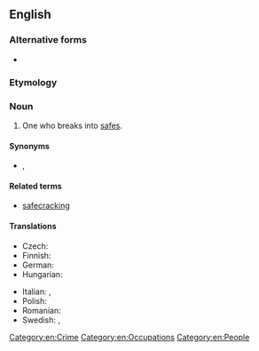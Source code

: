{{also|safe-cracker}}
==English==

===Alternative forms===
* {{l|en|safe-cracker}}

===Etymology===
{{compound|safe|cracker|lang=en}}

===Noun===
{{en-noun}}

# One who breaks into [[safe]]s.

====Synonyms====
* {{l|en|yegg}}, {{l|en|yeggman}}

====Related terms====
* [[safecracking]]

====Translations====
{{trans-top|translation one who practices safecracking}}
* Czech: {{t+|cs|kasař|m}}
* Finnish: {{t+|fi|murtovaras}}
* German: {{t|de|Geldschrankknacker|m}}
* Hungarian: {{t|hu|kasszafúró}}
{{trans-mid}}
* Italian: {{t|it|scassinatore di casseforti|m}}, {{t|it|scassinatrice di casseforti|f}}
* Polish: {{t+|pl|kasiarz|m}}
* Romanian: {{t|ro|spărgător de seifuri|m}}
* Swedish: {{t|sv|kassaskåpssprängare|c}}, {{t+|sv|dynamitard|c}} {{qualifier|archaic}}
{{trans-bottom}}

[[Category:en:Crime]]
[[Category:en:Occupations]]
[[Category:en:People]]